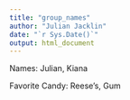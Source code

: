 ```yaml
---
title: "group_names"
author: "Julian Jacklin"
date: "`r Sys.Date()`"
output: html_document
---
```


Names: Julian, Kiana

Favorite Candy: Reese's, Gum
